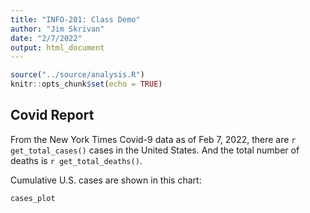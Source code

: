 ```yaml
---
title: "INFO-201: Class Demo"
author: "Jim Skrivan"
date: "2/7/2022"
output: html_document
---
```


```r
source("../source/analysis.R")
knitr::opts_chunk$set(echo = TRUE)
```

## Covid Report
From the New York Times Covid-9 data as of Feb 7, 2022, there are 
`r get_total_cases()` cases in the United States. And the total number of 
deaths is `r get_total_deaths()`. 

Cumulative U.S. cases are shown in this chart:
``` r
cases_plot
```


